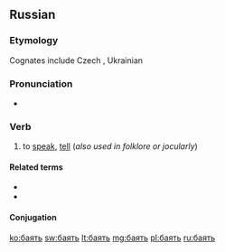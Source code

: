 ==Russian==

===Etymology===
Cognates include Czech {{term|bájit||to tell tales|lang=cs}}, Ukrainian {{term|ба́яти||to talk (folklore)|lang=uk}}

===Pronunciation===
* {{IPA|/ˈba(j)ɪtʲ/|lang=ru}}

===Verb===
{{ru-verb|ба́ять|impf}}

#{{context|archaic|lang=ru}} to [[speak]], [[tell]] (''also used in folklore or jocularly'')

====Related terms====
* {{l|ru|ба́йка}}
* {{l|ru|Кот-Баю́н}}

====Conjugation====
{{ru-conj-6a|impf-intr|ба́}}

[[ko:баять]]
[[sw:баять]]
[[lt:баять]]
[[mg:баять]]
[[pl:баять]]
[[ru:баять]]